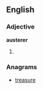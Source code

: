 ==English==

===Adjective===
'''austerer'''

# {{comparative of|austere}}

===Anagrams===
* [[treasure#English|treasure]]